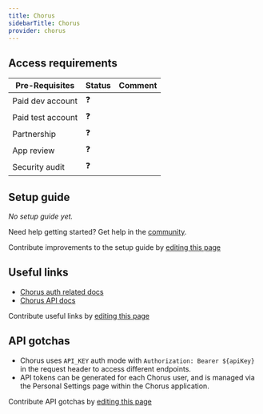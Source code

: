 ```yaml
---
title: Chorus
sidebarTitle: Chorus
provider: chorus
---
```




<Overview />
<PreBuiltTooling />
<PreBuiltUseCases />

## Access requirements
| Pre-Requisites | Status | Comment|
| - | - | - |
| Paid dev account | ❓ |  |
| Paid test account | ❓ |  |
| Partnership | ❓ | |
| App review | ❓ |  |
| Security audit | ❓ | |


## Setup guide

_No setup guide yet._

<Tip>Need help getting started? Get help in the [community](https://nango.dev/slack).</Tip>

<Note>Contribute improvements to the setup guide by [editing this page](https://github.com/nangohq/nango/tree/master/docs-v2/integrations/all/chorus.mdx)</Note>


## Useful links

-   [Chorus auth related docs](https://api-docs.chorus.ai/#authentication)
-   [Chorus API docs](https://api-docs.chorus.ai/#intro)

<Note>Contribute useful links by [editing this page](https://github.com/nangohq/nango/tree/master/docs-v2/integrations/all/chorus.mdx)</Note>

## API gotchas

- Chorus uses `API_KEY` auth mode with `Authorization: Bearer ${apiKey}` in the request header to access different endpoints.
- API tokens can be generated for each Chorus user, and is managed via the Personal Settings page within the Chorus application.

<Note>Contribute API gotchas by [editing this page](https://github.com/nangohq/nango/tree/master/docs-v2/integrations/all/chorus.mdx)</Note>